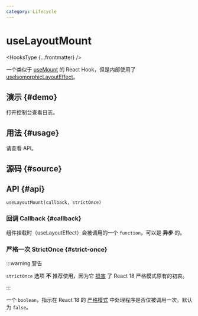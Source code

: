 ```yaml
---
category: Lifecycle
---
```


# useLayoutMount


<HooksType {...frontmatter} />

<Since version="v1.2.0" />

一个类似于 [useMount](/reference/use-mount) 的 React Hook，但是内部使用了 [useIsomorphicLayoutEffect](/reference/use-isomorphic-layout-effect)。

## 演示 \{#demo}

打开控制台查看日志。


<App />

## 用法 \{#usage}

请查看 API。

## 源码 \{#source}


<Source />

## API \{#api}

```tsx
useLayoutMount(callback, strictOnce)
```

### 回调 Callback \{#callback}

组件挂载时（useLayoutEffect）会被调用的一个 `function`，可以是 **异步** 的。

### 严格一次 StrictOnce \{#strict-once}

:::warning 警告

`strictOnce` 选项 **不** 推荐使用，因为它 [损害](https://react.dev/learn/synchronizing-with-effects#dont-use-refs-to-prevent-effects-from-firing) 了 React 18 严格模式原有的初衷。

:::

一个 `boolean`，指示在 React 18 的 [严格模式](https://react.dev/reference/react/StrictMode) 中处理程序是否仅被调用一次。默认为 `false`。
